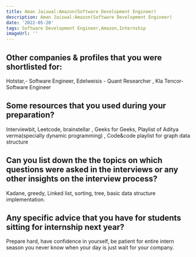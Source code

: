 ```yaml
---
title: Aman Jaiswal:Amazon(Software Development Engineer)
description: Aman Jaiswal:Amazon(Software Development Engineer)
date: '2022-05-20'
tags: Software Development Engineer,Amazon,Internship
imageUrl: ''
---
```


## Other companies & profiles that you were shortlisted for:
Hotstar,- Software Engineer, Edelweisis - Quant Researcher , Kla Tencor- Software Engineer

## Some resources that you used during your preparation?
Interviewbit, Leetcode, brainstellar , Geeks for Geeks, Playlist of Aditya verma(specially dynamic programming) , Code&code playlist for graph data structure

## Can you list down the the topics on which questions were asked in the interviews or any other insights on the interview process?
Kadane, greedy, Linked list, sorting, tree, basic data structure implementation. 
## Any specific advice that you have for students sitting for internship next year?
Prepare hard, have confidence in yourself, be patient for entire intern season you never know when your day is  just wait for your company.

